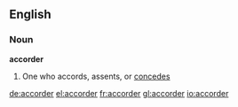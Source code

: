 ==English==
===Noun===
'''accorder'''
# {{rare}} One who accords, assents, or [[concedes]]

[[de:accorder]]
[[el:accorder]]
[[fr:accorder]]
[[gl:accorder]]
[[io:accorder]]